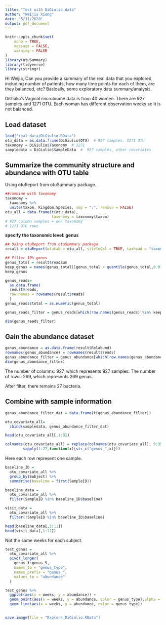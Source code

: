 ```yaml
---
title: "Test with DiGiulio data"
author: "Weijia Xiong"
date: "5/11/2020"
output: pdf_document
---
```


```r
knitr::opts_chunk$set(
	echo = TRUE,
	message = FALSE,
	warning = FALSE
)
library(otuSummary)
library(tidyverse)
library(stringr)
```

Hi Weijia, Can you provide a summary of the real data that you explored, including number of patients, how many time points for each of them, are they balanced, etc? Basically, some exploratory data summary/analysis.

DiGiulio’s Vaginal microbiome data is from 40 women. There are 927 samples and 1271 OTU. Each woman has different observation weeks so it is not balanced.

## Load dataset
```r
load("real data/DiGiulio.RData")
otu_data = as.data.frame(DiGiulio$OTU)  # 927 samples, 1271 OTU
taxonomy = DiGiulio$Taxonomy  # 1271 
sampledata = DiGiulio$SampleData  #  927 samples, other covariates
```

## Summarize the community structure and abundance with OTU table

Using otuReport from otuSummary package. 

```r
##combine with taxonomy
taxonomy = 
  taxonomy %>% 
  unite(taxon, Kingdom:Species, sep = ";", remove = FALSE)
otu_all = data.frame(t(otu_data), 
                     taxonomy = taxonomy$taxon)  
# 927 column samples + one taxonomy 
# 1271 OTU rows
```

**specify the taxonomic level: genus**
```r
## Using otuReport from otuSummary package
result = otuReport(otutab = otu_all, siteInCol = TRUE, taxhead = "taxonomy",  platform = "qiime", pattern = ";", percent = FALSE, taxlevel = "genus", collap = ";")
```


```r
## Filter 10% genus
genus_total = result$readSum
keep_genus = names(genus_total)[genus_total > quantile(genus_total,0.9)]
keep_genus

genus_reads= 
  as.data.frame(
  result$reads,
  row.names = rownames(result$reads)
  )
genus_reads$total = as.numeric(genus_total)

genus_reads_filter = genus_reads[which(row.names(genus_reads) %in% keep_genus),]

dim(genus_reads_filter)

```


## Gain the abundance dataset
```r
genus_abundance = as.data.frame(result$Relabund)
rownames(genus_abundance) = rownames(result$reads)
genus_abundance_filter = genus_abundance[which(row.names(genus_abundance) %in% keep_genus),]
dim(genus_abundance_filter)
```

The number of columns: 927, which represents 927 samples.
The number of rows: 269, which represents 269 genus.

After filter, there remains 27 bacteria.


## Combine with sample information
```r
genus_abundance_filter_dat = data.frame(t(genus_abundance_filter))

otu_covariate_all= 
  cbind(sampledata, genus_abundance_filter_dat)

head(otu_covariate_all[,1:9])

colnames(otu_covariate_all) = replace(colnames(otu_covariate_all), 9:35,
        sapply(1:27,function(x){str_c("genus_",x)}))
```

Here each row represent one sample.


```r
baseline_ID = 
  otu_covariate_all %>% 
  group_by(Subject) %>% 
  summarise(baseline = first(SampleID))

baseline_data = 
  otu_covariate_all %>% 
  filter(SampleID %in% baseline_ID$baseline)

visit_data = 
  otu_covariate_all %>% 
  filter(!SampleID %in% baseline_ID$baseline)
```

```r
head(baseline_data[,1:11])
head(visit_data[,1:11])
```

Not the same weeks for each subject.



```r
test_genus =
  otu_covariate_all %>% 
  pivot_longer(
    genus_1:genus_5,
    names_to = "genus_type",
    names_prefix = "genus_",
    values_to = "abundance"
  )

test_genus %>% 
  ggplot(aes(x = weeks, y = abundance)) +
  geom_point(aes(x = weeks, y = abundance, color = genus_type),alpha = 0.5) +
  geom_line(aes(x = weeks, y = abundance, color = genus_type))
  
```


```r
save.image(file = "Explore_DiGiulio.RData")
```

